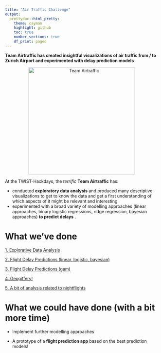 ```yaml
---
title: "Air Traffic Challenge"
output: 
  prettydoc::html_pretty:
    theme: cayman
    highlight: github
    toc: true 
    number_sections: true 
    df_print: paged
---
```



__Team Airtraffic has created insightful visualizations of air traffic from / to Zurich Airport and experimented with delay prediction models__

<center><img src="team_airtraffic.jpg" alt="Team Airtraffic" style="width: 350px;"/></center>

At the TWIST-Hackdays, the *terrific* __Team Airtraffic__ has: 

- conducted __exploratory data analysis__ and produced many descriptive visualizations to get to know the data and get a first understanding of which aspects of it might be relevant and interesting
- experimented with a broad variety of modelling approaches (linear approaches, binary logistic regressions, ridge regression, bayesian approaches) __to predict delays__ .

# What we've done

[1. Explorative Data Analysis](https://openzh.github.io/twist_airtraffic/airtraffic_prediction)

[2. Flight Delay Predictions (linear, logistic, bayesian)](https://openzh.github.io/twist_airtraffic/airtraffic_prediction)

[3. Flight Delay Predictions (gam)](https://openzh.github.io/twist_airtraffic/gam)

[4. Geogiffery!](https://openzh.github.io/twist_airtraffic/animated_flights)

[5. A bit of analysis related to nightflights](https://github.com/openZH/twist_airtraffic/blob/master/docs/nightflights.png)

# What we could have done (with a bit more time)

- Implement further modelling approaches

- A prototype of a __flight prediction app__ based on the best prediction models!








